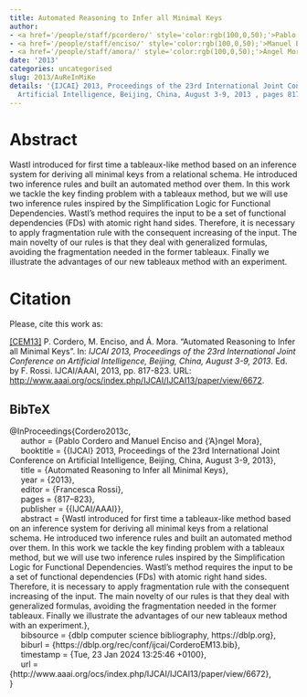 ```yaml
---
title: Automated Reasoning to Infer all Minimal Keys
author:
- <a href='/people/staff/pcordero/' style='color:rgb(100,0,50);'>Pablo Cordero</a>
- <a href='/people/staff/enciso/' style='color:rgb(100,0,50);'>Manuel Enciso</a>
- <a href='/people/staff/amora/' style='color:rgb(100,0,50);'>Ángel Mora</a>
date: '2013'
categories: uncategorised
slug: 2013/AuReInMiKe
details: '{IJCAI} 2013, Proceedings of the 23rd International Joint Conference on
  Artificial Intelligence, Beijing, China, August 3-9, 2013 , pages 817--823.'
---
```




# Abstract


Wastl introduced for first time a tableaux-like method based on an inference system for deriving all minimal keys from a relational schema. He introduced two inference rules and built an automated method over them. In this work we tackle the key finding problem with a tableaux method, but we will use two inference rules inspired by the Simplification Logic for Functional Dependencies. Wastl's method requires the input to be a set of functional dependencies (FDs) with atomic right hand sides. Therefore, it is necessary to apply fragmentation rule with the consequent increasing of the input. The main novelty of our rules is that they deal with generalized formulas, avoiding the fragmentation needed in the former tableaux. Finally we illustrate the advantages of our new tableaux method with an experiment.








# Citation
Please, cite this work as:


<a name=bib-Cordero2013c></a>[[CEM13]](#cite-Cordero2013c) P. Cordero, M. Enciso, and Á. Mora. “Automated Reasoning to Infer all Minimal Keys”. In: _IJCAI 2013, Proceedings of the 23rd International Joint Conference on Artificial Intelligence, Beijing, China, August 3-9, 2013_. Ed. by F. Rossi. IJCAI/AAAI, 2013, pp. 817-823. URL: [http://www.aaai.org/ocs/index.php/IJCAI/IJCAI13/paper/view/6672](http://www.aaai.org/ocs/index.php/IJCAI/IJCAI13/paper/view/6672).

::: {.callout-note appearance="minimal" collapse=true}

## BibTeX

@InProceedings{Cordero2013c,<br>&nbsp;&nbsp;&nbsp;&nbsp;  author = {Pablo Cordero and Manuel Enciso and {\a'A}ngel Mora},<br>&nbsp;&nbsp;&nbsp;&nbsp;  booktitle = {{IJCAI} 2013, Proceedings of the 23rd International Joint Conference on Artificial Intelligence, Beijing, China, August 3-9, 2013},<br>&nbsp;&nbsp;&nbsp;&nbsp;  title = {Automated Reasoning to Infer all Minimal Keys},<br>&nbsp;&nbsp;&nbsp;&nbsp;  year = {2013},<br>&nbsp;&nbsp;&nbsp;&nbsp;  editor = {Francesca Rossi},<br>&nbsp;&nbsp;&nbsp;&nbsp;  pages = {817--823},<br>&nbsp;&nbsp;&nbsp;&nbsp;  publisher = {{IJCAI/AAAI}},<br>&nbsp;&nbsp;&nbsp;&nbsp;  abstract = {Wastl introduced for first time a tableaux-like method based on an inference system for deriving all minimal keys from a relational schema. He introduced two inference rules and built an automated method over them. In this work we tackle the key finding problem with a tableaux method, but we will use two inference rules inspired by the Simplification Logic for Functional Dependencies. Wastl's method requires the input to be a set of functional dependencies (FDs) with atomic right hand sides. Therefore, it is necessary to apply fragmentation rule with the consequent increasing of the input. The main novelty of our rules is that they deal with generalized formulas, avoiding the fragmentation needed in the former tableaux. Finally we illustrate the advantages of our new tableaux method with an experiment.},<br>&nbsp;&nbsp;&nbsp;&nbsp;  bibsource = {dblp computer science bibliography, https://dblp.org},<br>&nbsp;&nbsp;&nbsp;&nbsp;  biburl = {https://dblp.org/rec/conf/ijcai/CorderoEM13.bib},<br>&nbsp;&nbsp;&nbsp;&nbsp;  timestamp = {Tue, 23 Jan 2024 13:25:46 +0100},<br>&nbsp;&nbsp;&nbsp;&nbsp;  url = {http://www.aaai.org/ocs/index.php/IJCAI/IJCAI13/paper/view/6672},<br>}

:::








